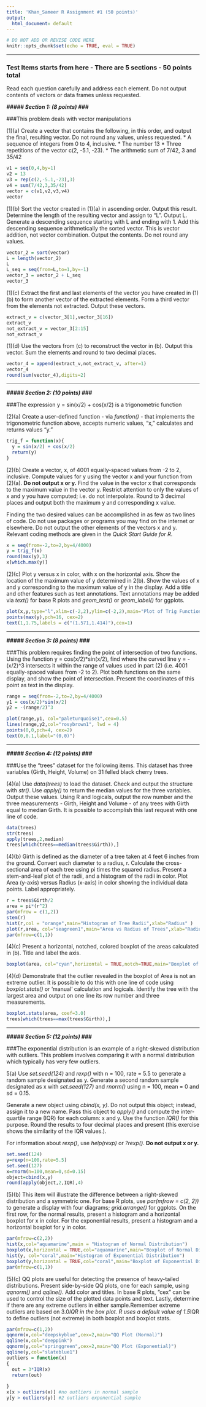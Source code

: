 ---
title: 'Khan_Sameer R Assignment #1 (50 points)'
output:
  html_document: default
---

```{r setup, include = FALSE}
# DO NOT ADD OR REVISE CODE HERE
knitr::opts_chunk$set(echo = TRUE, eval = TRUE)

```


-----

### Test Items starts from here - There are 5 sections - 50 points total ##########################

Read each question carefully and address each element.  Do not output contents of vectors or data frames unless requested.

***##### Section 1: (8 points) ###***

###This problem deals with vector manipulations

(1)(a)  Create a vector that contains the following, in this order, and output the final, resulting vector.  Do not round any values, unless requested.
* A sequence of integers from 0 to 4, inclusive.
* The number 13
* Three repetitions of the vector c(2, -5.1, -23).
* The arithmetic sum of 7/42, 3 and 35/42

```{r test1a}
v1 = seq(0,4,by=1)
v2 = 13
v3 = rep(c(2,-5.1,-23),3)
v4 = sum(7/42,3,35/42)
vector = c(v1,v2,v3,v4)
vector

```

(1)(b)  Sort the vector created in (1)(a) in ascending order.  Output this result. Determine the length of the resulting vector and assign to "L". Output L. Generate a descending sequence starting with L and ending with 1. Add this descending sequence arithmetically the sorted vector. This is vector addition, not vector combination. Output the contents. Do not round any values.

```{r test1b}
vector_2 = sort(vector)
L = length(vector_2)
L
L_seq = seq(from=L,to=1,by=-1)
vector_3 = vector_2 + L_seq
vector_3

```

(1)(c) Extract the first and last elements of the vector you have created in (1)(b) to form another vector of the extracted elements. Form a third vector from the elements not extracted. Output these vectors.

```{r test1c}
extract_v = c(vector_3[1],vector_3[16])
extract_v
not_extract_v = vector_3[2:15]
not_extract_v

```

(1)(d) Use the vectors from (c) to reconstruct the vector in (b). Output this vector. Sum the elements and round to two decimal places.

```{r test1d}
vector_4 = append(extract_v,not_extract_v, after=1)
vector_4
round(sum(vector_4),digits=2)

```

-----

***##### Section 2: (10 points) ###***

###The expression y = sin(x/2) + cos(x/2) is a trigonometric function

(2)(a) Create a user-defined function - via *function()* - that implements the trigonometric function above, accepts numeric values, "x," calculates and returns values "y."

```{r test2a}
trig_f = function(x){
  y = sin(x/2) + cos(x/2)
  return(y)
}

```

(2)(b) Create a vector, x, of 4001 equally-spaced values from -2 to 2, inclusive. Compute values for y using the vector x and your function from (2)(a).  **Do not output x or y.**  Find the value in the vector x that corresponds to the maximum value in the vector y. Restrict attention to only the values of x and y you have computed; i.e. do not interpolate. Round to 3 decimal places and output both the maximum y and corresponding x value.

Finding the two desired values can be accomplished in as few as two lines of code.  Do not use packages or programs you may find on the internet or elsewhere. Do not output the other elements of the vectors x and y. Relevant coding methods are given in the *Quick Start Guide for R*.

```{r test2b}
x = seq(from=-2,to=2,by=4/4000)
y = trig_f(x)
round(max(y),3)
x[which.max(y)]

```

(2)(c) Plot y versus x in color, with x on the horizontal axis. Show the location of the maximum value of y determined in 2(b).  Show the values of x and y corresponding to the maximum value of y in the display. Add a title and other features such as text annotations. Text annotations may be added via *text()* for base R plots and *geom_text()* or *geom_label()* for ggplots.

```{r test2c}
plot(x,y,type="l",xlim=c(-2,2),ylim=c(-2,2),main="Plot of Trig Function",col="blue")
points(max(y),pch=16, cex=2)
text(1,1.75,labels = c("(1.571,1.414)"),cex=1)

```

-----

***##### Section 3: (8 points) ###***

###This problem requires finding the point of intersection of two functions.  Using the function y = cos(x/2)\*sin(x/2), find where the curved line y = -(x/2)^3 intersects it within the range of values used in part (2) (i.e. 4001 equally-spaced values from -2 to 2).  Plot both functions on the same display, and show the point of intersection.  Present the coordinates of this point as text in the display.    

```{r test3}
range = seq(from=-2,to=2,by=4/4000)
y1 = cos(x/2)*sin(x/2)
y2 = -(range/2)^3

plot(range,y1, col="paleturquoise1",cex=0.5)
lines(range,y2,col="rosybrown1", lwd = 4)
points(0,0,pch=4, cex=2)
text(0,0.1,label="(0,0)")


```

-----

***##### Section 4: (12 points) ###***

###Use the "trees" dataset for the following items. This dataset has three variables (Girth, Height, Volume) on 31 felled black cherry trees.

(4)(a) Use *data(trees)* to load the dataset. Check and output the structure with *str()*. Use *apply()* to return the median values for the three variables. Output these values.  Using R and logicals, output the row number and the three measurements - Girth, Height and Volume - of any trees with Girth equal to median Girth.  It is possible to accomplish this last request with one line of code.  

```{r test3a}

data(trees)
str(trees)
apply(trees,2,median)
trees[which(trees==median(trees$Girth)),]

```

(4)(b) Girth is defined as the diameter of a tree taken at 4 feet 6 inches from the ground. Convert each diameter to a radius, r. Calculate the cross-sectional area of each tree using pi times the squared radius. Present a stem-and-leaf plot of the radii, and a histogram of the radii in color. Plot Area (y-axis) versus Radius (x-axis)  in color showing the individual data points.  Label appropriately.

```{r test3b}
r = trees$Girth/2
area = pi*(r^2)
par(mfrow = c(1,2))
stem(r)
hist(r,col = "orange",main="Histogram of Tree Radii",xlab="Radius" )
plot(r,area, col="seagreen1",main="Area vs Radius of Trees",xlab="Radius",ylab="Area")
par(mfrow=c(1,1))

```

(4)(c) Present a horizontal, notched, colored boxplot of the areas calculated in (b). Title and label the axis.

```{r test3c}
boxplot(area, col="cyan",horizontal = TRUE,notch=TRUE,main="Boxplot of Tree Areas",xlab="Area",ylab="Tree Areas")

```

(4)(d) Demonstrate that the outlier revealed in the boxplot of Area is not an extreme outlier.  It is possible to do this with one line of code using *boxplot.stats()* or 'manual' calculation and logicals. Identify the tree with the largest area and output on one line its row number and three measurements.

```{r test3d}
boxplot.stats(area, coef=3.0)
trees[which(trees==max(trees$Girth)),]

```

-----

***##### Section 5: (12 points) ###***

###The exponential distribution is an example of a right-skewed distribution with outliers.  This problem involves comparing it with a normal distribution which typically has very few outliers.  

5(a) Use *set.seed(124)* and *rexp()* with n = 100, rate = 5.5 to generate a random sample designated as y.  Generate a second random sample designated as x with *set.seed(127)* and *rnorm()* using n = 100, mean = 0 and sd = 0.15.  

Generate a new object using *cbind(x, y)*. Do not output this object; instead, assign it to a new name. Pass this object to *apply()* and compute the inter-quartile range (IQR) for each column:  x and y. Use the function *IQR()* for this purpose. Round the results to four decimal places and present (this exercise shows the similarity of the IQR values.).

For information about *rexp()*, use *help(rexp)* or *?rexp()*.  **Do not output x or y.**

```{r test5a}
set.seed(124)
y=rexp(n=100,rate=5.5)
set.seed(127)
x=rnorm(n=100,mean=0,sd=0.15)
object=cbind(x,y)
round(apply(object,2,IQR),4)

```

(5)(b) This item will illustrate the difference between a right-skewed distribution and a symmetric one.  For base R plots, use *par(mfrow = c(2, 2))* to generate a display with four diagrams; *grid.arrange()* for ggplots. On the first row, for the normal results, present a histogram and a horizontal boxplot for x in color.  For the exponential results, present a histogram and a horizontal boxplot for y in color.

```{r test5b}
par(mfrow=c(2,2))
hist(x,col="aquamarine",main = "Histogram of Normal Distribution")
boxplot(x,horizontal = TRUE,col="aquamarine",main="Boxplot of Normal Distribution")
hist(y, col="coral",main="Histogram of Exponential Distribution")
boxplot(y,horizontal = TRUE,col="coral",main="Boxplot of Exponential Distribution")
par(mfrow=c(1,1))

```

(5)(c) QQ plots are useful for detecting the presence of heavy-tailed distributions. Present side-by-side QQ plots, one for each sample, using *qqnorm()* and *qqline()*.  Add color and titles. In base R plots, "cex" can be used to control the size of the plotted data points and text. Lastly, determine if there are any extreme outliers in either sample.Remember extreme outliers are based on 3.0*IQR in the box plot. R uses a default value of 1.5*IQR to define outliers (not extreme) in both boxplot and boxplot stats.

```{r test5c}
par(mfrow=c(1,2))
qqnorm(x,col="deepskyblue",cex=2,main="QQ Plot (Normal)")
qqline(x,col="deeppink")
qqnorm(y,col="springgreen",cex=2,main="QQ Plot (Exponential)")
qqline(y,col="slateblue1")
outliers = function(x)
{
  out = 3*IQR(x)
  return(out)
  
}
x[x > outliers(x)] #no outliers in normal sample
y[y > outliers(y)] #2 outliers exponential sample

```
